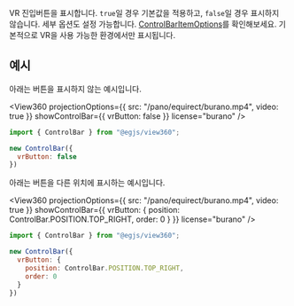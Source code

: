 
<OptionDescriptor type="boolean | ControlBarItemOptions" defaultVal="true" added="4.0.0" />

VR 진입버튼을 표시합니다.
`true`일 경우 기본값을 적용하고, `false`일 경우 표시하지 않습니다.
세부 옵션도 설정 가능합니다. [ControlBarItemOptions](/docs/api/Plugin/Interface/ControlBarItemOptions)를 확인해보세요.
기본적으로 VR을 사용 가능한 환경에서만 표시됩니다.

## 예시
아래는 버튼을 표시하지 않는 예시입니다.

<View360
  projectionOptions={{
    src: "/pano/equirect/burano.mp4",
    video: true
  }}
  showControlBar={{ vrButton: false }}
  license="burano" />

```js
import { ControlBar } from "@egjs/view360";

new ControlBar({
  vrButton: false
})
```

아래는 버튼을 다른 위치에 표시하는 예시입니다.

<View360
  projectionOptions={{
    src: "/pano/equirect/burano.mp4",
    video: true
  }}
  showControlBar={{ vrButton: {
    position: ControlBar.POSITION.TOP_RIGHT,
    order: 0
  } }}
  license="burano" />

```js
import { ControlBar } from "@egjs/view360";

new ControlBar({
  vrButton: {
    position: ControlBar.POSITION.TOP_RIGHT,
    order: 0
  }
})
```
